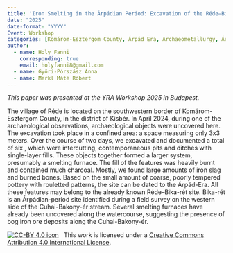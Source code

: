 ```yaml
---
title: 'Iron Smelting in the Árpádian Period: Excavation of the Réde–Bika-rét Site'
date: "2025"
date-format: "YYYY"
Event: Workshop
categories: [Komárom-Esztergom County, Árpád Era, Archaeometallurgy, Árpádian period, Smelting furnace, Carpological samples]
author: 
  - name: Holy Fanni
    corresponding: true
    email: holyfanni8@gmail.com
  - name: Győri-Pórszász Anna
  - name: Merkl Máté Róbert
---
```


*This paper was presented at the YRA Workshop 2025 in Budapest.*

The village of Réde is located on the southwestern border of Komárom-Esztergom County, in the district of Kisbér. In April 2024, during one of the archaeological observations, archaeological objects were uncovered here. The excavation took place in a confined area: a space measuring only 3x3 meters. Over the course of two days, we excavated and documented a total of six , which were intercutting, contemporaneous pits and ditches with single-layer fills. These objects together formed a larger system, presumably a smelting furnace. The fill of the features was heavily burnt and contained much charcoal. Mostly, we found large amounts of iron slag and burned bones. Based on the small amount of coarse, poorly tempered pottery with rouletted patterns, the site can be dated to the Árpád-Era. All these features may belong to the already known Réde–Bika-rét site. Bika-rét is an Árpádian-period site identified during a field survey on the western side of the Cuhai-Bakony-ér stream. Several smelting furnaces have already been uncovered along the watercourse, suggesting the presence of bog iron ore deposits along the Cuhai-Bakony-ér.

[![CC-BY 4.0 icon](https://i.creativecommons.org/l/by/4.0/88x31.png)](http://creativecommons.org/licenses/by/4.0/)&nbsp;&nbsp; This work is licensed under a [Creative Commons Attribution 4.0 International License](https://creativecommons.org/licenses/by/4.0/). 
